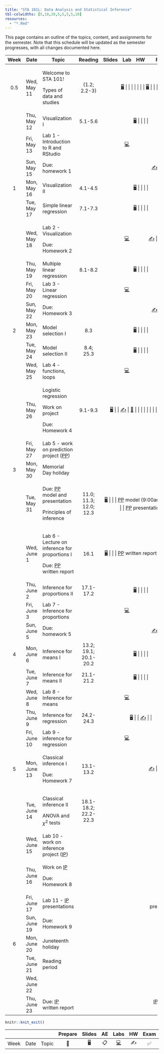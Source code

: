 ```yaml
---
title: "STA 101L: Data Analysis and Statistical Inference"
tbl-colwidths: [5,10,20,5,5,5,5,10]
resources: 
  - "*.Rmd"
---
```


This page contains an outline of the topics, content, and assignments for the semester. Note that this schedule will be updated as the semester progresses, with all changes documented here.

::: column-screen-inset-right
+-------+--------------+---------------------------------------------------------------------+------------------------+---------------------------------------------------------------------------+--------------------------------------------------------------------------------------------------------------------------------------------------+---------------------+----------------------------------------------------------------------------+
| Week  | Date         | Topic                                                               | Reading                | Slides                                                                    | Lab                                                                                                                                              | HW                  | Project                                                                    |
+:=====:+==============+=====================================================================+:======================:+:=========================================================================:+:================================================================================================================================================:+:===================:+:==========================================================================:+
| 0.5   | Wed, May 11  | Welcome to STA 101!                                                 | (1.2; 2.2-3)           | [🖥️](/slides/lec-1.html "Lecture slides"){aria-label="Lecture 1 slides"}  |                                                                                                                                                  |                     |                                                                            |
|       |              |                                                                     |                        |                                                                           |                                                                                                                                                  |                     |                                                                            |
|       |              | Types of data and studies                                           |                        | [🖥️](/slides/lec-2.html "Lecture slides"){aria-label="Lecture 2 slides"}  |                                                                                                                                                  |                     |                                                                            |
+-------+--------------+---------------------------------------------------------------------+------------------------+---------------------------------------------------------------------------+--------------------------------------------------------------------------------------------------------------------------------------------------+---------------------+----------------------------------------------------------------------------+
|       | Thu, May 12  | Visualization I                                                     | 5.1-5.6                | [🖥️](/slides/lec-3.html "Lecture slides"){aria-label="Lecture 3 slides"}  |                                                                                                                                                  |                     |                                                                            |
+-------+--------------+---------------------------------------------------------------------+------------------------+---------------------------------------------------------------------------+--------------------------------------------------------------------------------------------------------------------------------------------------+---------------------+----------------------------------------------------------------------------+
|       | Fri, May 13  | Lab 1 - Introduction to R and RStudio                               |                        |                                                                           | [💻](https://openintro.shinyapps.io/ims-01-data-01/ "Lab instructions"){aria-label="Lab 1 instructions"}                                         |                     |                                                                            |
+-------+--------------+---------------------------------------------------------------------+------------------------+---------------------------------------------------------------------------+--------------------------------------------------------------------------------------------------------------------------------------------------+---------------------+----------------------------------------------------------------------------+
|       | Sun, May 15  | Due: homework 1                                                     |                        |                                                                           |                                                                                                                                                  | [✍️](/hw/hw-1.html) |                                                                            |
+-------+--------------+---------------------------------------------------------------------+------------------------+---------------------------------------------------------------------------+--------------------------------------------------------------------------------------------------------------------------------------------------+---------------------+----------------------------------------------------------------------------+
| 1     | Mon, May 16  | Visualization II                                                    | 4.1-4.5                | [🖥️](/slides/lec-3.html "Lecture slides"){aria-label="Lecture 3 slides"}  |                                                                                                                                                  |                     |                                                                            |
+-------+--------------+---------------------------------------------------------------------+------------------------+---------------------------------------------------------------------------+--------------------------------------------------------------------------------------------------------------------------------------------------+---------------------+----------------------------------------------------------------------------+
|       | Tue, May 17  | Simple linear regression                                            | 7.1-7.3                | [🖥️](/slides/lec-4.html "Lecture slides"){aria-label="Lecture 4 slides"}  |                                                                                                                                                  |                     |                                                                            |
+-------+--------------+---------------------------------------------------------------------+------------------------+---------------------------------------------------------------------------+--------------------------------------------------------------------------------------------------------------------------------------------------+---------------------+----------------------------------------------------------------------------+
|       | Wed, May 18  | Lab 2 - Visualization                                               |                        |                                                                           | [💻](http://openintrostat.github.io/oilabs-tidy/02_intro_to_data/intro_to_data.html "Lab instructions"){aria-label="Lab 1 instructions"}         | [✍️](/hw/hw-2.html) |                                                                            |
|       |              |                                                                     |                        |                                                                           |                                                                                                                                                  |                     |                                                                            |
|       |              | Due: Homework 2                                                     |                        |                                                                           |                                                                                                                                                  |                     |                                                                            |
+-------+--------------+---------------------------------------------------------------------+------------------------+---------------------------------------------------------------------------+--------------------------------------------------------------------------------------------------------------------------------------------------+---------------------+----------------------------------------------------------------------------+
|       | Thu, May 19  | Multiple linear regression                                          | 8.1-8.2                | [🖥️](/slides/lec-5.html "Lecture slides"){aria-label="Lecture 4 slides"}  |                                                                                                                                                  |                     |                                                                            |
+-------+--------------+---------------------------------------------------------------------+------------------------+---------------------------------------------------------------------------+--------------------------------------------------------------------------------------------------------------------------------------------------+---------------------+----------------------------------------------------------------------------+
|       | Fri, May 20  | Lab 3 - Linear regression                                           |                        |                                                                           | [💻](http://openintrostat.github.io/oilabs-tidy/08_simple_regression/simple_regression.html "Lab instructions"){aria-label="Lab 1 instructions"} |                     |                                                                            |
+-------+--------------+---------------------------------------------------------------------+------------------------+---------------------------------------------------------------------------+--------------------------------------------------------------------------------------------------------------------------------------------------+---------------------+----------------------------------------------------------------------------+
|       | Sun, May 22  | Due: Homework 3                                                     |                        |                                                                           |                                                                                                                                                  | [✍️](/hw/hw-3.html) |                                                                            |
+-------+--------------+---------------------------------------------------------------------+------------------------+---------------------------------------------------------------------------+--------------------------------------------------------------------------------------------------------------------------------------------------+---------------------+----------------------------------------------------------------------------+
| 2     | Mon, May 23  | Model selection I                                                   | 8.3                    | [🖥️](/slides/lec-6.html "Lecture slides"){aria-label="Lecture 4 slides"}  |                                                                                                                                                  |                     |                                                                            |
+-------+--------------+---------------------------------------------------------------------+------------------------+---------------------------------------------------------------------------+--------------------------------------------------------------------------------------------------------------------------------------------------+---------------------+----------------------------------------------------------------------------+
|       | Tue, May 24  | Model selection II                                                  | 8.4; 25.3              | [🖥️](/slides/lec-6.html "Lecture slides"){aria-label="Lecture 4 slides"}  |                                                                                                                                                  |                     |                                                                            |
+-------+--------------+---------------------------------------------------------------------+------------------------+---------------------------------------------------------------------------+--------------------------------------------------------------------------------------------------------------------------------------------------+---------------------+----------------------------------------------------------------------------+
|       | Wed, May 25  | Lab 4 - functions, loops                                            |                        |                                                                           | [💻](/documents/lab-5.pdf "Lab instructions"){aria-label="Lab 1 instructions"}                                                                   |                     |                                                                            |
+-------+--------------+---------------------------------------------------------------------+------------------------+---------------------------------------------------------------------------+--------------------------------------------------------------------------------------------------------------------------------------------------+---------------------+----------------------------------------------------------------------------+
|       | Thu, May 26  | Logistic regression                                                 | 9.1-9.3                | [🖥️](/slides/lec-7.html "Lecture slides"){aria-label="Lecture 4 slides"}  |                                                                                                                                                  | [✍️](/hw/hw-4.html) | [📂](/projects/rmd_tips.Rmd "Tips for rmd"){aria-label="Lecture 4 slides"} |
|       |              |                                                                     |                        |                                                                           |                                                                                                                                                  |                     |                                                                            |
|       |              | Work on project                                                     |                        |                                                                           |                                                                                                                                                  |                     |                                                                            |
|       |              |                                                                     |                        |                                                                           |                                                                                                                                                  |                     |                                                                            |
|       |              | Due: Homework 4                                                     |                        |                                                                           |                                                                                                                                                  |                     |                                                                            |
+-------+--------------+---------------------------------------------------------------------+------------------------+---------------------------------------------------------------------------+--------------------------------------------------------------------------------------------------------------------------------------------------+---------------------+----------------------------------------------------------------------------+
|       | Fri, May 27  | Lab 5 - work on prediction project ([PP](/project-prediction.html)) |                        |                                                                           |                                                                                                                                                  |                     |                                                                            |
+-------+--------------+---------------------------------------------------------------------+------------------------+---------------------------------------------------------------------------+--------------------------------------------------------------------------------------------------------------------------------------------------+---------------------+----------------------------------------------------------------------------+
| 3     | Mon, May 30  | Memorial Day holiday                                                |                        |                                                                           |                                                                                                                                                  |                     |                                                                            |
+-------+--------------+---------------------------------------------------------------------+------------------------+---------------------------------------------------------------------------+--------------------------------------------------------------------------------------------------------------------------------------------------+---------------------+----------------------------------------------------------------------------+
|       | Tue, May 31  | Due: [PP](/project-prediction.html) model and presentation          | 11.0; 11.3; 12.0; 12.3 | [🖥️](/slides/lec-8.html "Lecture slides"){aria-label="Lecture 4 slides"}  |                                                                                                                                                  |                     | [PP](/project-prediction.html) model (9:00am)                              |
|       |              |                                                                     |                        |                                                                           |                                                                                                                                                  |                     |                                                                            |
|       |              | Principles of inference                                             |                        |                                                                           |                                                                                                                                                  |                     | [PP](/project-prediction.html) presentation                                |
+-------+--------------+---------------------------------------------------------------------+------------------------+---------------------------------------------------------------------------+--------------------------------------------------------------------------------------------------------------------------------------------------+---------------------+----------------------------------------------------------------------------+
|       | Wed, June 1  | Lab 6 - Lecture on inference for proportions I                      | 16.1                   | [🖥️](/slides/lec-9.html "Lecture slides"){aria-label="Lecture 4 slides"}  |                                                                                                                                                  |                     | [PP](/project-prediction.html) written report                              |
|       |              |                                                                     |                        |                                                                           |                                                                                                                                                  |                     |                                                                            |
|       |              | Due: [PP](/project-prediction.html) written report                  |                        |                                                                           |                                                                                                                                                  |                     |                                                                            |
+-------+--------------+---------------------------------------------------------------------+------------------------+---------------------------------------------------------------------------+--------------------------------------------------------------------------------------------------------------------------------------------------+---------------------+----------------------------------------------------------------------------+
|       | Thu, June 2  | Inference for proportions II                                        | 17.1-17.2              | [🖥️](/slides/lec-9.html "Lecture slides"){aria-label="Lecture 4 slides"}  |                                                                                                                                                  |                     |                                                                            |
+-------+--------------+---------------------------------------------------------------------+------------------------+---------------------------------------------------------------------------+--------------------------------------------------------------------------------------------------------------------------------------------------+---------------------+----------------------------------------------------------------------------+
|       | Fri, June 3  | Lab 7 - Inference for proportions                                   |                        |                                                                           | [💻](https://openintro.shinyapps.io/ims-05-infer-01/ "Lab instructions"){aria-label="Lab 1 instructions"}                                        |                     |                                                                            |
+-------+--------------+---------------------------------------------------------------------+------------------------+---------------------------------------------------------------------------+--------------------------------------------------------------------------------------------------------------------------------------------------+---------------------+----------------------------------------------------------------------------+
|       | Sun, June 5  | Due: homework 5                                                     |                        |                                                                           |                                                                                                                                                  | [✍️](/hw/hw-5.html) |                                                                            |
+-------+--------------+---------------------------------------------------------------------+------------------------+---------------------------------------------------------------------------+--------------------------------------------------------------------------------------------------------------------------------------------------+---------------------+----------------------------------------------------------------------------+
| 4     | Mon, June 6  | Inference for means I                                               | 13.2; 19.1; 20.1-20.2  | [🖥️](/slides/lec-10.html "Lecture slides"){aria-label="Lecture 4 slides"} |                                                                                                                                                  |                     |                                                                            |
+-------+--------------+---------------------------------------------------------------------+------------------------+---------------------------------------------------------------------------+--------------------------------------------------------------------------------------------------------------------------------------------------+---------------------+----------------------------------------------------------------------------+
|       | Tue, June 7  | Inference for means II                                              | 21.1-21.2              | [🖥️](/slides/lec-10.html "Lecture slides"){aria-label="Lecture 4 slides"} |                                                                                                                                                  |                     |                                                                            |
+-------+--------------+---------------------------------------------------------------------+------------------------+---------------------------------------------------------------------------+--------------------------------------------------------------------------------------------------------------------------------------------------+---------------------+----------------------------------------------------------------------------+
|       | Wed, June 8  | Lab 8 - Inference for means                                         |                        |                                                                           | [💻](https://openintro.shinyapps.io/ims-05-infer-07/ "Lab instructions"){aria-label="Lab 1 instructions"}                                        |                     |                                                                            |
+-------+--------------+---------------------------------------------------------------------+------------------------+---------------------------------------------------------------------------+--------------------------------------------------------------------------------------------------------------------------------------------------+---------------------+----------------------------------------------------------------------------+
|       | Thu, June 9  | Inference for regression                                            | 24.2-24.3              | [🖥️](/slides/lec-11.html "Lecture slides"){aria-label="Lecture 4 slides"} |                                                                                                                                                  | [✍️](/hw/hw-6.html) |                                                                            |
+-------+--------------+---------------------------------------------------------------------+------------------------+---------------------------------------------------------------------------+--------------------------------------------------------------------------------------------------------------------------------------------------+---------------------+----------------------------------------------------------------------------+
|       | Fri, June 10 | Lab 9 - inference for regression                                    |                        |                                                                           | [💻](https://openintro.shinyapps.io/ims-06-model-infer-02/ "Lab instructions"){aria-label="Lab 1 instructions"}                                  |                     |                                                                            |
+-------+--------------+---------------------------------------------------------------------+------------------------+---------------------------------------------------------------------------+--------------------------------------------------------------------------------------------------------------------------------------------------+---------------------+----------------------------------------------------------------------------+
| 5     | Mon, June 13 | Classical inference I                                               | 13.1-13.2              |                                                                           |                                                                                                                                                  | [✍️](/hw/hw-7.html) |                                                                            |
|       |              |                                                                     |                        |                                                                           |                                                                                                                                                  |                     |                                                                            |
|       |              | Due: Homework 7                                                     |                        |                                                                           |                                                                                                                                                  |                     |                                                                            |
+-------+--------------+---------------------------------------------------------------------+------------------------+---------------------------------------------------------------------------+--------------------------------------------------------------------------------------------------------------------------------------------------+---------------------+----------------------------------------------------------------------------+
|       | Tue, June 14 | Classical inference II                                              | 18.1-18.2; 22.2-22.3   |                                                                           |                                                                                                                                                  |                     |                                                                            |
|       |              |                                                                     |                        |                                                                           |                                                                                                                                                  |                     |                                                                            |
|       |              | ANOVA and $\chi^2$ tests                                            |                        |                                                                           |                                                                                                                                                  |                     |                                                                            |
+-------+--------------+---------------------------------------------------------------------+------------------------+---------------------------------------------------------------------------+--------------------------------------------------------------------------------------------------------------------------------------------------+---------------------+----------------------------------------------------------------------------+
|       | Wed, June 15 | Lab 10 - work on inference project ([IP](/project-inference.html))  |                        |                                                                           |                                                                                                                                                  |                     |                                                                            |
+-------+--------------+---------------------------------------------------------------------+------------------------+---------------------------------------------------------------------------+--------------------------------------------------------------------------------------------------------------------------------------------------+---------------------+----------------------------------------------------------------------------+
|       | Thu, June 16 | Work on [IP](/project-inference.html)                               |                        |                                                                           |                                                                                                                                                  |                     |                                                                            |
|       |              |                                                                     |                        |                                                                           |                                                                                                                                                  |                     |                                                                            |
|       |              | Due: Homework 8                                                     |                        |                                                                           |                                                                                                                                                  |                     |                                                                            |
+-------+--------------+---------------------------------------------------------------------+------------------------+---------------------------------------------------------------------------+--------------------------------------------------------------------------------------------------------------------------------------------------+---------------------+----------------------------------------------------------------------------+
|       | Fri, June 17 | Lab 11 - [IP](/project-inference.html) presentations                |                        |                                                                           |                                                                                                                                                  |                     | [IP](/project-inference.html) presentation                                 |
+-------+--------------+---------------------------------------------------------------------+------------------------+---------------------------------------------------------------------------+--------------------------------------------------------------------------------------------------------------------------------------------------+---------------------+----------------------------------------------------------------------------+
|       | Sun, June 19 | Due: Homework 9                                                     |                        |                                                                           |                                                                                                                                                  |                     |                                                                            |
+-------+--------------+---------------------------------------------------------------------+------------------------+---------------------------------------------------------------------------+--------------------------------------------------------------------------------------------------------------------------------------------------+---------------------+----------------------------------------------------------------------------+
| 6     | Mon, June 20 | Juneteenth holiday                                                  |                        |                                                                           |                                                                                                                                                  |                     |                                                                            |
+-------+--------------+---------------------------------------------------------------------+------------------------+---------------------------------------------------------------------------+--------------------------------------------------------------------------------------------------------------------------------------------------+---------------------+----------------------------------------------------------------------------+
|       | Tue, June 21 | Reading period                                                      |                        |                                                                           |                                                                                                                                                  |                     |                                                                            |
+-------+--------------+---------------------------------------------------------------------+------------------------+---------------------------------------------------------------------------+--------------------------------------------------------------------------------------------------------------------------------------------------+---------------------+----------------------------------------------------------------------------+
|       | Wed, June 22 |                                                                     |                        |                                                                           |                                                                                                                                                  |                     |                                                                            |
+-------+--------------+---------------------------------------------------------------------+------------------------+---------------------------------------------------------------------------+--------------------------------------------------------------------------------------------------------------------------------------------------+---------------------+----------------------------------------------------------------------------+
|       | Thu, June 23 | Due: [IP](/project-inference.html) written report                   |                        |                                                                           |                                                                                                                                                  |                     | [IP](/project-inference.html) written report                               |
+-------+--------------+---------------------------------------------------------------------+------------------------+---------------------------------------------------------------------------+--------------------------------------------------------------------------------------------------------------------------------------------------+---------------------+----------------------------------------------------------------------------+
:::

```r
knitr::knit_exit()
```

|      |      |       | Prepare | Slides | AE  |                                                    Labs                                                    | HW  | Exam | Project |
|--------|--------|--------|:------:|:------:|:------:|:------:|:------:|:------:|:------:|
| Week | Date | Topic |   📖    |   🖥️   | 📋  | [💻](https://sakai.duke.edu/samigo-app/servlet/Login?id=6fa7ebf3-01af-42a6-91ba-3e813d3901221641094171786) | ✍️  |  ✅  |   📂    |
